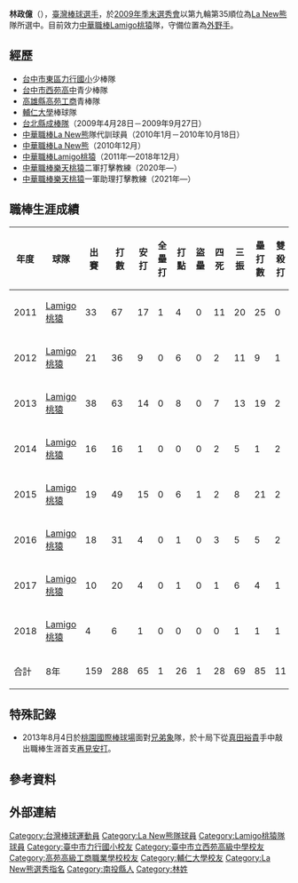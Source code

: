 {{nofootnotes|time=2022-05-12}}{{Infobox CPBL player|
|name=林政億|
|image=|
|width=300|
|position=一軍助理打擊教練|
|team=樂天桃猿|
|number=90|
|bats=右|
|throws=右|
|birthdate={{birth_date_and_age|1986|12|5|mf=y}}|
|birthplace={{TWN}}[[南投縣|南投縣]]|
|debutdate=5月4日
|debutyear=2011年
|debutteam=Lamigo桃猿
|statyear=2018年球季
|stat1label=打擊率
|stat1value=0.226
|stat2label=全壘打
|stat2value=1
|stat3label=打點
|stat3value=26
|stat4label=盜壘
|stat4value=1
|teams=<nowiki></nowiki>
*[[La_New熊|La New熊]]（2010年12月）
*[[Lamigo桃猿|Lamigo桃猿]]（2011年—2018年12月）
'''教練時期'''
*[[樂天桃猿|樂天桃猿]]二軍打擊教練（2020年）
*[[樂天桃猿|樂天桃猿]]一軍助理打擊教練（2021年—）
}}

'''林政億'''（{{bd|1986年|12月5日|||catIdx=林}}），[[臺灣|臺灣]][[棒球|棒球]][[選手|選手]]，於[[中華職棒歷年選秀會#職棒二十一年（2010年）|2009年季末選秀會]]以第九輪第35順位為[[La_New熊|La New熊]]隊所選中。目前效力[[中華職棒|中華職棒]][[Lamigo桃猿|Lamigo桃猿]]隊，守備位置為[[外野手|外野手]]。

==經歷==
*[[臺中市東區力行國民小學|台中市東區力行國小]]少棒隊 
*[[臺中市立西苑高級中學|台中市西苑高中]]青少棒隊 
*[[高雄市私立高苑高級工商職業學校|高雄縣高苑工商]]青棒隊 
*[[輔仁大學|輔仁大學]]棒球隊 
*[[新北市成棒隊|台北縣成棒隊]]（2009年4月28日－2009年9月27日） 
*[[中華職棒|中華職棒]][[La_New熊|La New熊]]隊代訓球員（2010年1月－2010年10月18日） 
*[[中華職棒|中華職棒]][[La_New熊|La New熊]]（2010年12月）
*[[中華職棒|中華職棒]][[Lamigo桃猿|Lamigo桃猿]]（2011年—2018年12月）
*[[中華職棒|中華職棒]][[樂天桃猿|樂天桃猿]]二軍打擊教練（2020年—）
*[[中華職棒|中華職棒]][[樂天桃猿|樂天桃猿]]一軍助理打擊教練（2021年—）

==職棒生涯成績==
{| class="wikitable" width="1000px"
|- align="center"
!年度!!球隊!!出賽!!打數!!安打!!全壘打!!打點!!盜壘!!四死!!三振!!壘打數!!雙殺打!!打擊率!!上壘率!!長打率!!OPS
|- align=center
|2011||[[Lamigo桃猿|Lamigo桃猿]]||33||67||17||1||4||0||11||20||25||0||0.254||0.359||0.373||0.732
|- align=center
|2012||[[Lamigo桃猿|Lamigo桃猿]]||21||36||9||0||6||0||2||11||9||1||0.250||0.282||0.250||0.532
|- align=center
|2013||[[Lamigo桃猿|Lamigo桃猿]]||38||63||14||0||8||0||7||13||19||2||0.222||0.296||0.302||0.598
|- align=center
|2014||[[Lamigo桃猿|Lamigo桃猿]]||16||16||1||0||0||0||2||5||1||2||0.063||0.167||0.063||0.230
|- align=center
|2015||[[Lamigo桃猿|Lamigo桃猿]]||19||49||15||0||6||1||2||8||21||2||0.306||0.333||0.429||0.762
|- align=center
|2016||[[Lamigo桃猿|Lamigo桃猿]]||18||31||4||0||1||0||3||5||5||2||0.129||0.206||0.161||0.367
|- align=center
|2017||[[Lamigo桃猿|Lamigo桃猿]]||10||20||4||0||1||0||1||6||4||1||0.200||0.238||0.200||0.438
|- align=middle
|2018||[[Lamigo桃猿|Lamigo桃猿]]||4||6||1||0||0||0||0||1||1||1||0.167||0.167||0.167||0.334
|- align=center style="background:#069;color:#FFFFFF" align=middle
|合計||8年||159||288||65||1||26||1||28||69||85||11||0.226||0.292||0.295||0.587
|}

==特殊記錄==
*2013年8月4日於[[桃園國際棒球場|桃園國際棒球場]]面對[[兄弟象|兄弟象]]隊，於十局下從[[真田裕貴|真田裕貴]]手中敲出職棒生涯首支[[再見安打|再見安打]]。

==參考資料==
{{reflist}}

==外部連結==
{{台灣棒球維基館}}
{{中華職棒球員資料|id=R599|name=林政億}}
{{樂天桃猿隊球員名單}}
{{DEFAULTSORT:Lin Cheng I}}
[[Category:台灣棒球運動員|Category:台灣棒球運動員]]
[[Category:La_New熊隊球員|Category:La New熊隊球員]]
[[Category:Lamigo桃猿隊球員|Category:Lamigo桃猿隊球員]]
[[Category:臺中市力行國小校友|Category:臺中市力行國小校友]]
[[Category:臺中市立西苑高級中學校友|Category:臺中市立西苑高級中學校友]]
[[Category:高苑高級工商職業學校校友|Category:高苑高級工商職業學校校友]]
[[Category:輔仁大學校友|Category:輔仁大學校友]]
[[Category:La_New熊選秀指名|Category:La New熊選秀指名]]
[[Category:南投縣人|Category:南投縣人]]
[[Category:林姓|Category:林姓]]